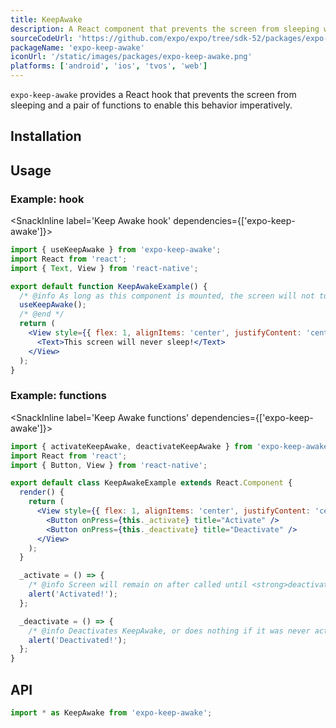 ```yaml
---
title: KeepAwake
description: A React component that prevents the screen from sleeping when rendered.
sourceCodeUrl: 'https://github.com/expo/expo/tree/sdk-52/packages/expo-keep-awake'
packageName: 'expo-keep-awake'
iconUrl: '/static/images/packages/expo-keep-awake.png'
platforms: ['android', 'ios', 'tvos', 'web']
---
```



`expo-keep-awake` provides a React hook that prevents the screen from sleeping and a pair of functions to enable this behavior imperatively.

## Installation

<APIInstallSection />

## Usage

### Example: hook

<SnackInline label='Keep Awake hook' dependencies={['expo-keep-awake']}>

```jsx
import { useKeepAwake } from 'expo-keep-awake';
import React from 'react';
import { Text, View } from 'react-native';

export default function KeepAwakeExample() {
  /* @info As long as this component is mounted, the screen will not turn off from being idle. */
  useKeepAwake();
  /* @end */
  return (
    <View style={{ flex: 1, alignItems: 'center', justifyContent: 'center' }}>
      <Text>This screen will never sleep!</Text>
    </View>
  );
}
```

</SnackInline>

### Example: functions

<SnackInline label='Keep Awake functions' dependencies={['expo-keep-awake']}>

```jsx
import { activateKeepAwake, deactivateKeepAwake } from 'expo-keep-awake';
import React from 'react';
import { Button, View } from 'react-native';

export default class KeepAwakeExample extends React.Component {
  render() {
    return (
      <View style={{ flex: 1, alignItems: 'center', justifyContent: 'center' }}>
        <Button onPress={this._activate} title="Activate" />
        <Button onPress={this._deactivate} title="Deactivate" />
      </View>
    );
  }

  _activate = () => {
    /* @info Screen will remain on after called until <strong>deactivateKeepAwake()</strong> is called. */ activateKeepAwake(); /* @end */
    alert('Activated!');
  };

  _deactivate = () => {
    /* @info Deactivates KeepAwake, or does nothing if it was never activated. */ deactivateKeepAwake(); /* @end */
    alert('Deactivated!');
  };
}
```

</SnackInline>

## API

```js
import * as KeepAwake from 'expo-keep-awake';
```

<APISection packageName="expo-keep-awake" apiName="KeepAwake" />

